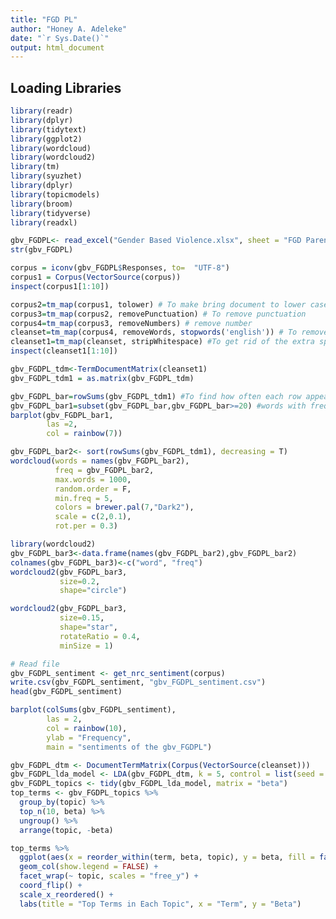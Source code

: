 ```yaml
---
title: "FGD PL"
author: "Honey A. Adeleke"
date: "`r Sys.Date()`"
output: html_document
---
```



## Loading Libraries

```r
library(readr)
library(dplyr)
library(tidytext)
library(ggplot2)
library(wordcloud)
library(wordcloud2)
library(tm)
library(syuzhet)
library(dplyr)
library(topicmodels)
library(broom)
library(tidyverse)
library(readxl)
```

```r
gbv_FGDPL<- read_excel("Gender Based Violence.xlsx", sheet = "FGD Parent Lagos")
str(gbv_FGDPL)
```

```r
corpus = iconv(gbv_FGDPL$Responses, to=  "UTF-8")
corpus1 = Corpus(VectorSource(corpus))
inspect(corpus1[1:10])
```


```r
corpus2=tm_map(corpus1, tolower) # To make bring document to lower case
corpus3=tm_map(corpus2, removePunctuation) # To remove punctuation
corpus4=tm_map(corpus3, removeNumbers) # remove number
cleanset=tm_map(corpus4, removeWords, stopwords('english')) # To remove English words that are common and will not add much values
cleanset1=tm_map(cleanset, stripWhitespace) #To get rid of the extra spaces
inspect(cleanset1[1:10])
```


```r
gbv_FGDPL_tdm<-TermDocumentMatrix(cleanset1)
gbv_FGDPL_tdm1 = as.matrix(gbv_FGDPL_tdm)
```


```r
gbv_FGDPL_bar=rowSums(gbv_FGDPL_tdm1) #To find how often each row appears
gbv_FGDPL_bar1=subset(gbv_FGDPL_bar,gbv_FGDPL_bar>=20) #words with frequency greater than or equal to 5 will appear
barplot(gbv_FGDPL_bar1,
        las =2,
        col = rainbow(7))
```

```r
gbv_FGDPL_bar2<- sort(rowSums(gbv_FGDPL_tdm1), decreasing = T)
wordcloud(words = names(gbv_FGDPL_bar2),
          freq = gbv_FGDPL_bar2,
          max.words = 1000,
          random.order = F,
          min.freq = 5,
          colors = brewer.pal(7,"Dark2"),
          scale = c(2,0.1),
          rot.per = 0.3)
```

```r
library(wordcloud2)
gbv_FGDPL_bar3<-data.frame(names(gbv_FGDPL_bar2),gbv_FGDPL_bar2)
colnames(gbv_FGDPL_bar3)<-c("word", "freq")
wordcloud2(gbv_FGDPL_bar3,
           size=0.2,
           shape="circle")

wordcloud2(gbv_FGDPL_bar3,
           size=0.15,
           shape="star",
           rotateRatio = 0.4,
           minSize = 1)
```

```r
# Read file
gbv_FGDPL_sentiment <- get_nrc_sentiment(corpus)
write.csv(gbv_FGDPL_sentiment, "gbv_FGDPL_sentiment.csv")
head(gbv_FGDPL_sentiment)
```

```r
barplot(colSums(gbv_FGDPL_sentiment),
        las = 2,
        col = rainbow(10),
        ylab = "Frequency",
        main = "sentiments of the gbv_FGDPL")
```


```r
gbv_FGDPL_dtm <- DocumentTermMatrix(Corpus(VectorSource(cleanset)))
gbv_FGDPL_lda_model <- LDA(gbv_FGDPL_dtm, k = 5, control = list(seed = 1234))
gbv_FGDPL_topics <- tidy(gbv_FGDPL_lda_model, matrix = "beta")
top_terms <- gbv_FGDPL_topics %>%
  group_by(topic) %>%
  top_n(10, beta) %>%
  ungroup() %>%
  arrange(topic, -beta)

top_terms %>%
  ggplot(aes(x = reorder_within(term, beta, topic), y = beta, fill = factor(topic))) +
  geom_col(show.legend = FALSE) +
  facet_wrap(~ topic, scales = "free_y") +
  coord_flip() +
  scale_x_reordered() +
  labs(title = "Top Terms in Each Topic", x = "Term", y = "Beta")
```